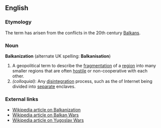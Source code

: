 ==English==

===Etymology===
The term has arisen from the conflicts in the 20th century [[Balkans]]. 

===Noun===
'''Balkanization''' (alternate UK spelling: '''Balkanisation''')
#A geopolitical term to describe the [[fragment]]ation of a [[region]] into many smaller regions that are often [[hostile]] or non-cooperative with each other.
#''(colloquial)'': Any [[disintegration]] process, such as the of Internet being divided into [[separate]] enclaves.

===External links===
*[[w:Balkanization|Wikipedia article on Balkanization]]
*[[w:Balkan Wars|Wikipedia article on Balkan Wars]]
*[[w:Yugoslav wars|Wikipedia article on Yugoslav Wars]]
